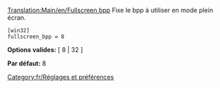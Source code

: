 [[Translation:Main/en/Fullscreen bpp]]
{{en/-}}
Fixe le bpp à utiliser en mode plein écran.

<pre>
[win32]
fullscreen_bpp = 8
</pre>

'''Options valides:''' [ 8 | 32 ]

'''Par défaut:''' 8


[[Category:fr/Réglages et préférences]]